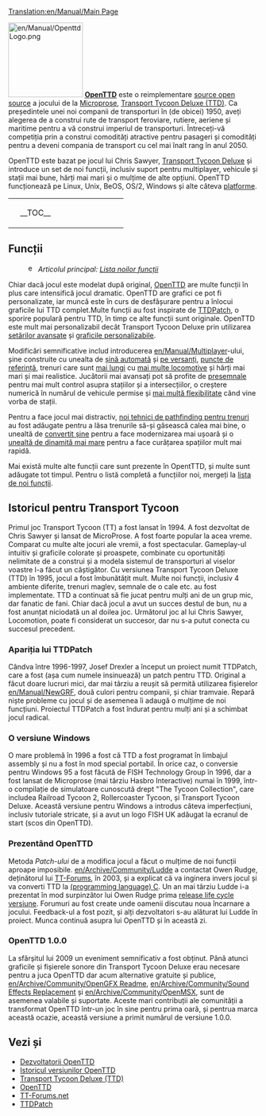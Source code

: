 [[Translation:en/Manual/Main Page]]
{{ro/Manual/Tabelul de conținut}}

[[File:en/Manual/OpenttdLogo.png|left|150px]]
[http://www.openttd.org/ '''OpenTTD'''] este o reimplementare [https://www.wikipedia.org/wiki/Open source open source] a jocului de la [https://www.wikipedia.org/wiki/MicroProse Microprose], [https://www.wikipedia.org/wiki/Transport_Tycoon Transport Tycoon Deluxe (TTD)]. Ca președintele unei noi companii de transporturi în (de obicei) 1950, aveți alegerea de a construi rute de transport feroviare, rutiere, aeriene și maritime pentru a vă construi imperiul de transporturi. Întreceți-vă competiția prin a construi comodități atractive pentru pasageri și comodități pentru a deveni compania de transport cu cel mai înalt rang în anul 2050.

OpenTTD este bazat pe jocul lui Chris Sawyer, [http://www.chrissawyer.com/info.htm Transport Tycoon Deluxe] și introduce un set de noi funcții, inclusiv suport pentru multiplayer, vehicule și stații mai bune, hărți mai mari și o mulțime de alte opțiuni. OpenTTD funcționează pe Linux, Unix, BeOS, OS/2, Windows și alte câteva [[en/Archive/Compilation and Ports/Operating system|platforme]].

{| align="center"
|colspan=2 style="background:none; border:0px"|
|width=200 style="background:none; border:0px"| __TOC__
|style="background:none; border:0px"| [[File:ro/Manual/Intro screen.png|frame|center|[[en/Manual/Game interface#main-window-contents|ecranul principal]] din OpenTTD]]
|}

==Funcții==
:[[File:en/Manual/Base Set/Trains/Searchtool.png|16px]] ''Articolul principal: [[en/Archive/Lists/List of New Features|Lista noilor funcții]]''

Chiar dacă jocul este modelat după original, [http://www.openttd.org/ OpenTTD] are multe funcții în plus care intensifică jocul dramatic. OpenTTD are grafici ce pot fi personalizate, iar muncă este în curs de desfășurare pentru a  înlocui graficile lui TTD complet.Multe funcții au fost inspirate de [http://www.ttdpatch.net/ TTDPatch], o sporire populară pentru TTD, în timp ce alte funcții sunt originale. OpenTTD este mult mai personalizabil decât Transport Tycoon Deluxe prin utilizarea [[en/Archive/Manual/Settings/Advanced Settings|setărilor avansate]] și [[en/Manual/NewGRF|graficile personalizabile]].

Modificări semnificative includ introducerea [[en/Manual/Multiplayer]]-ului, șine construite cu unealta de [[en/Archive/Manual/Autorail|șină automată]] și [[en/Archive/Manual/Settings/Build on slopes|pe versanți]], [[en/Manual/Waypoints|puncte de referință]], trenuri care sunt [[en/Archive/Manual/Settings/Mammoth trains|mai lungi]] cu [[en/Archive/Manual/Multiheaded trains|mai multe locomotive]] și hărți mai mari și mai realistice. Jucătorii mai avansați pot să profite de [[en/Manual/Signals|presemnale]] pentru mai mult control asupra stațiilor și a intersecțiilor, o creștere numerică în numărul de vehicule permise și [[en/Archive/Manual/Settings/Nonuniform stations|mai multă flexibilitate]] când vine vorba de stații.

Pentru a face jocul mai distractiv, [[en/Archive/Manual/Yet Another Pathfinder|noi tehnici de pathfinding pentru trenuri]] au fost adăugate pentru a lăsa trenurile să-și găsească calea mai bine, o unealtă de [[en/Manual/Convert rail|convertit șine]] pentru a face modernizarea mai ușoară și o [[en/Archive/Manual/Settings/Extra dynamite|unealtă de dinamită mai mare]] pentru a face curățarea spațiilor mult mai rapidă.

Mai există multe alte funcții care sunt prezente în OpentTTD, și multe sunt adăugate tot timpul. Pentru o listă completă a funcțiilor noi, mergeți la [[en/Archive/Lists/List of New Features|lista de noi funcții]].

==Istoricul pentru Transport Tycoon==
Primul joc Transport Tycoon (TT) a fost lansat în 1994. A fost dezvoltat de Chris Sawyer și lansat de MicroProse. 
A fost foarte popular la acea vreme. Comparat cu multe alte jocuri ale vremii, a fost spectacular. Gameplay-ul intuitiv și graficile colorate și proaspete, combinate cu oportunități nelimitate de a construi și a modela sistemul de transporturi al viselor voastre l-a făcut un câștigător.
Cu versiunea Transport Tycoon Deluxe (TTD) în 1995, jocul a fost îmbunătățit mult. Multe noi funcții, inclusiv 4 ambiente diferite, trenuri maglev, semnale de o cale etc. au fost implementate.
TTD a continuat să fie jucat pentru mulți ani de un grup mic, dar fanatic de fani. Chiar dacă jocul a avut un succes destul de bun, nu a fost anunțat niciodată un al doilea joc. Următorul joc al lui Chris Sawyer, Locomotion, poate fi considerat un succesor, dar nu s-a putut conecta cu succesul precedent.

===Apariția lui TTDPatch===
Cândva între 1996-1997, Josef Drexler a început un proiect numit TTDPatch, care a fost (așa cum numele insinuează) un patch pentru TTD. Original a făcut doare lucruri mici, dar mai târziu a reușit să permită utilizarea fișierelor [[en/Manual/NewGRF]], două culori pentru companii, și chiar tramvaie. Repară niște probleme cu jocul și de asemenea îi adaugă o mulțime de noi funcțiuni. Proiectul TTDPatch a fost îndurat pentru mulți ani și a schimbat jocul radical.

===O versiune Windows===
O mare problemă în 1996 a fost că TTD a fost programat în limbajul assembly și nu a fost în mod special portabil. În orice caz, o conversie pentru Windows 95 a fost făcută de FISH Technology Group în 1996, dar a fost lansat de Microprose (mai târziu Hasbro Interactive) numai în 1999, într-o compilație de simulatoare cunoscută drept "The Tycoon Collection", care includea Railroad Tycoon 2, Rollercoaster Tycoon, și Transport Tycoon Deluxe. Această versiune pentru Windows a introdus câteva imperfecțiuni, inclusiv tutoriale stricate, și a avut un logo FISH UK adăugat la ecranul de start (scos din OpenTTD).

===Prezentând OpenTTD===
Metoda ''Patch-ului'' de a modifica jocul a făcut o mulțime de noi funcții aproape imposibile. [[en/Archive/Community/Ludde]] a contactat Owen Rudge, deținătorul lui [http://www.tt-forums.net/ TT-Forums], în 2003, și a explicat că va inginera invers jocul și va converti TTD la [https://www.wikipedia.org/wiki/C (programming language) C]. Un an mai târziu Ludde i-a prezentat în mod surpinzător lui Owen Rudge prima [https://www.wikipedia.org/wiki/Software release life cycle versiune]. Forumuri au fost create unde oamenii discutau noua încarnare a jocului. Feedback-ul a fost pozit, și alți dezvoltatori s-au alăturat lui Ludde în proiect. Munca continuă asupra lui OpenTTD și în această zi. 

===OpenTTD 1.0.0===
La sfârșitul lui 2009 un eveniment semnificativ a fost obținut. Până atunci graficile și fișierele sonore din Transport Tycoon Deluxe erau necesare pentru a juca OpenTTD dar acum alternative gratuite și publice, [[en/Archive/Community/OpenGFX Readme]], [[en/Archive/Community/Sound Effects Replacement]] și [[en/Archive/Community/OpenMSX]], sunt de asemenea valabile și suportate. Aceste mari contribuții ale comunității a transformat OpenTTD într-un joc în sine pentru prima oară, și pentrua marca această ocazie, această versiune a primit numărul de versiune 1.0.0.


==Vezi și==
*[[en/Archive/Community/Developers|Dezvoltatorii OpenTTD]]
*[[en/Archive/OpenTTD/Main Page|Istoricul versiunilor OpenTTD]]
*[https://en.wikipedia.org/wiki/Transport_Tycoon Transport Tycoon Deluxe (TTD)]
*[https://www.openttd.org/ OpenTTD]
*[https://www.tt-forums.net/ TT-Forums.net]
*[http://www.ttdpatch.net/ TTDPatch]